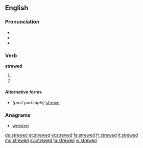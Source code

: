 ==English==

===Pronunciation===
* {{IPA|/struːd/}}
* {{audio|en-us-strewed.ogg|Audio (US)}}
* {{audio|en-uk-Strewed.ogg|Audio (UK)}}

===Verb===
'''strewed'''

# {{simple past of|strew}}
# {{past participle of|strew|lang=en}}

====Alternative forms====
* ''(past participle)'' [[strewn]]

===Anagrams===
* [[wrested#English|wrested]]

[[de:strewed]]
[[et:strewed]]
[[el:strewed]]
[[fa:strewed]]
[[fr:strewed]]
[[it:strewed]]
[[mg:strewed]]
[[sv:strewed]]
[[ta:strewed]]
[[vi:strewed]]